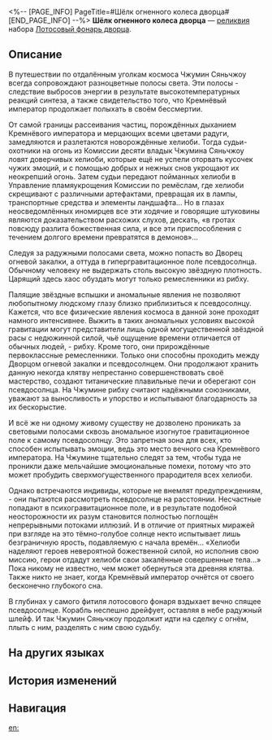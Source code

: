 <%-- [PAGE_INFO]
PageTitle=#Шёлк огненного колеса дворца#
[END_PAGE_INFO] --%>
{{Реликвия Инфобокс
|id          = 63166
|Изображение = Предмет Шёлк огненного колеса дворца.png
|Набор       = Лотосовый фонарь дворца
|Предмет     = Соединительная вязь
|Упоминания  = 
}}
{{Описание|Прародитель всех хелиоби, громадный словно сама звезда, утопает в бесконечном сне. Пока он крепко дремлет, атомы и молекулы в его теле непрестанно сталкиваются, рассеиваясь из внешней оболочки, что выкована из Огненного колеса. На поверхности они принимают форму переливающихся световых полос, которые напоминают нити небесного шёлка.}}
'''Шёлк огненного колеса дворца''' — [[реликвия]] набора [[Лотосовый фонарь дворца]].

==Описание==
В путешествии по отдалённым уголкам космоса Чжумин Сяньчжоу всегда сопровождают разноцветные полосы света. Эти полосы - следствие выбросов энергии в результате высокотемпературных реакций синтеза, а также свидетельство того, что Кремнёвый император продолжает полыхать в своём бессмертии.

От самой границы рассеивания частиц, порождённых дыханием Кремнёвого императора и мерцающих всеми цветами радуги, замедляются и разлетаются новорождённые хелиоби. Тогда судьи-охотники на огонь из Комиссии десяти владык Чжумина Сяньчжоу ловят доверчивых хелиоби, которые ещё не успели оторвать кусочек чужих эмоций, и с помощью добрых и нежных снов укрощают их неокрепший огонь. Затем судьи передают пойманных хелиоби в Управление пламяукрощения Комиссии по ремёслам, где хелиоби скрещивают с различными артефактами, превращая их в лампы, транспортные средства и элементы ландшафта... Но в глазах неосведомлённых иномирцев все эти ходячие и говорящие штуковины являются доказательством расхожих слухов, дескать, «в гротах повсюду разлита божественная сила, и все эти приспособления с течением долгого времени превратятся в демонов»...

Следуя за радужными полосами света, можно попасть во Дворец огневой закалки, а оттуда в гипергравитационное поле псевдосолнца. Обычному человеку не выдержать столь высокую звёздную плотность. Царящий здесь хаос обуздать могут только ремесленники из рибху.

Палящие звёздные вспышки и аномальные явления не позволяют любопытному людскому глазу близко приблизиться к псевдосолнцу. Кажется, что все физические явления космоса в данной зоне проходят намного интенсивнее. Выжить в таких аномальных условиях высокой гравитации могут представители лишь одной могущественной звёздной расы с недюжинной силой, чьё ощущение времени отличается от обычных людей, - рибху. Кроме того, они прирождённые первоклассные ремесленники. Только они способны проходить между Дворцом огневой закалки и псевдосолнцем. Они продолжают хранить данную некогда клятву непрестанно совершенствовать своё мастерство, создают титанические плавильные печи и оберегают сон псевдосолнца. На Чжумине рибху считают надёжными союзниками, уважают за выносливость и упорство и испытывают благодарность за их бескорыстие.

И всё же ни одному живому существу не дозволено проникать за световыми полосами сквозь аномальное изогнутое гравитационное поле к самому псевдосолнцу. Это запретная зона для всех, кто способен испытывать эмоции, ведь это место вечного сна Кремнёвого императора. На Чжумине тщательно следят за тем, чтобы туда не проникли даже мельчайшие эмоциональные помехи, потому что это может пробудить сверхмогущественного прародителя всех хелиоби.

Однако встречаются индивиды, которые не внемлят предупреждениям, - они пытаются рассмотреть псевдосолнце на расстоянии. Несчастные попадают в психогравитационное поле, и в результате подобной неосторожности их разум становится полностью поглощён непрерывными потоками иллюзий. И в отличие от приятных миражей при взгляде на это тёмно-голубое солнце некто испытывает лишь безграничную ярость, подавляемую с начала времён... «Хелиоби наделяют героев невероятной божественной силой, но исполнив свою миссию, герои отдадут хелиоби свои закалённые совершенные тела...» Пока никому не известно, чем может обернуться эта древняя клятва. Также никто не знает, когда Кремнёвый император очнётся от своего бесконечно глубокого сна.

В глубинах у самого фитиля лотосового фонаря вздыхает вечно спящее псевдосолнце. Корабль неспешно дрейфует, оставляя в небе радужный шлейф. И так Чжумин Сяньчжоу продолжит идти на сделку с огнём, плыть с ним, разделять с ним свою судьбу.

==На других языках==
{{На других языках
|en   = Forge's Heavenly Flamewheel Silk
|zhs  = 铸炼宫的焰轮天绸
|zht  = 鑄煉宮的焰輪天綢
|ja   = {{Rubi|鋳煉宮|ちゅうれんぐう}}の{{Rubi|焔輪天織|えんりんあまおり}}
|ko   = 연마궁의 염륜 비단
|es   = Seda celestial del Disco Llameante de la Forja
|fr   = Soie divine du disque enflammé de la forge
|ru   = Шёлк огненного колеса дворца
|th   = Forge's Heavenly Flamewheel Silk
|vi   = Cung Điện Rèn Đúc - Lụa Trời Diệm Luân
|de   = Flammende Himmelsseide des Schmiedepalastes
|id   = Forge's Heavenly Flamewheel Silk
|pt   = Seda da Roda Flamejante Celestial da Forja
}}

==История изменений==
{{История изменений|3.5}}

==Навигация==
{{Набор Реликвий Навбокс|Лотосовый фонарь дворца}}

[[en:]]